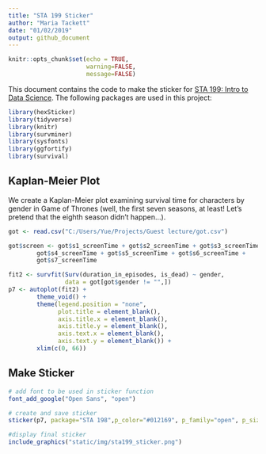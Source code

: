 ```yaml
---
title: "STA 199 Sticker"
author: "Maria Tackett"
date: "01/02/2019"
output: github_document
---
```


```r
knitr::opts_chunk$set(echo = TRUE,
                      warning=FALSE,
                      message=FALSE)
```

This document contains the code to make the sticker for [STA 199: Intro to Data Science](link goes here). The following packages are used in this project: 

```r
library(hexSticker)
library(tidyverse)
library(knitr)
library(survminer)
library(sysfonts)
library(ggfortify)
library(survival)
```

## Kaplan-Meier Plot

We create a Kaplan-Meier plot examining survival time for characters by gender
in Game of Thrones (well, the first seven seasons, at least! Let's pretend that
the eighth season didn't happen...).

```r


got <- read.csv("C:/Users/Yue/Projects/Guest lecture/got.csv")

got$screen <- got$s1_screenTime + got$s2_screenTime + got$s3_screenTime + 
        got$s4_screenTime + got$s5_screenTime + got$s6_screenTime +
        got$s7_screenTime

fit2 <- survfit(Surv(duration_in_episodes, is_dead) ~ gender, 
                data = got[got$gender != "",])
p7 <- autoplot(fit2) + 
        theme_void() + 
        theme(legend.position = "none",
              plot.title = element_blank(),
              axis.title.x = element_blank(),
              axis.title.y = element_blank(),
              axis.text.x = element_blank(),
              axis.text.y = element_blank()) +
        xlim(c(0, 66))
```

## Make Sticker

```r
# add font to be used in sticker function
font_add_google("Open Sans", "open")
```

```r
# create and save sticker
sticker(p7, package="STA 198",p_color="#012169", p_family="open", p_size=17.5, p_y=0.55, s_x=1, s_y=1.1, s_width=1.3, s_height=1, h_fill = "#FFFFFF", h_color="#012169", h_size =0.8, filename="sta199_sticker.png")
```

```r
#display final sticker
include_graphics("static/img/sta199_sticker.png")
```

